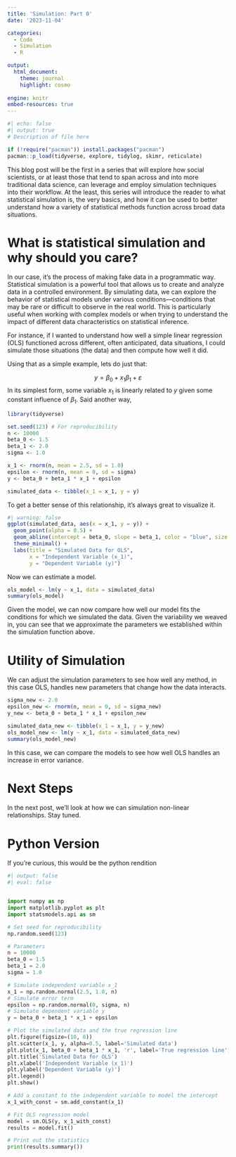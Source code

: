 ```yaml
---
title: 'Simulation: Part 0'
date: '2023-11-04'

categories: 
  - Code
  - Simulation
  - R

output: 
  html_document:
    theme: journal
    highlight: cosmo
    
engine: knitr
embed-resources: true
---
```


```r
#| echo: false
#| output: true
# Description of file here

if (!require("pacman")) install.packages("pacman")
pacman::p_load(tidyverse, explore, tidylog, skimr, reticulate)

```

This blog post will be the first in a series that will explore how social scientists, or at least those that tend to span across and into more traditional data science, can leverage and employ simulation techniques into their workflow. At the least, this series will introduce the reader to what statistical simulation is, the very basics, and how it can be used to better understand how a variety of statistical methods function across broad data situations. 

# What is statistical simulation and why should you care? 

In our case, it's the process of making fake data in a programmatic way. Statistical simulation is a powerful tool that allows us to create and analyze data in a controlled environment. By simulating data, we can explore the behavior of statistical models under various conditions—conditions that may be rare or difficult to observe in the real world. This is particularly useful when working with complex models or when trying to understand the impact of different data characteristics on statistical inference.

For instance, if I wanted to understand how well a simple linear regression (OLS) functioned across different, often anticipated, data situations, I could simulate those situations (the data) and then compute how well it did. 


Using that as a simple example, lets do just that:


$$
y = \beta_0 + x_1\beta_1 + \varepsilon
$$
In its simplest form, some variable $x_1$ is linearly related to $y$ given some constant influence of $\beta_1$. Said another way, 

```r
library(tidyverse)

set.seed(123) # For reproducibility
n <- 10000
beta_0 <- 1.5
beta_1 <- 2.0
sigma <- 1.0

x_1 <- rnorm(n, mean = 2.5, sd = 1.0)
epsilon <- rnorm(n, mean = 0, sd = sigma)
y <- beta_0 + beta_1 * x_1 + epsilon

simulated_data <- tibble(x_1 = x_1, y = y)
```

To get a better sense of this relationship, it's always great to visualize it. 

```r
#| warning: false
ggplot(simulated_data, aes(x = x_1, y = y)) +
  geom_point(alpha = 0.5) +
  geom_abline(intercept = beta_0, slope = beta_1, color = "blue", size = 1) +
  theme_minimal() +
  labs(title = "Simulated Data for OLS",
       x = "Independent Variable (x_1)",
       y = "Dependent Variable (y)")
```

Now we can estimate a model. 
```r
ols_model <- lm(y ~ x_1, data = simulated_data)
summary(ols_model)
```
 
Given the model, we can now compare how well our model fits the conditions for which we simulated the data. Given the variability we weaved in, you can see that we approximate the parameters we established within the simulation function above. 

# Utility of Simulation 

We can adjust the simulation parameters to see how well any method, in this case OLS, handles new parameters that change how the data interacts. 

```r
sigma_new <- 2.0
epsilon_new <- rnorm(n, mean = 0, sd = sigma_new)
y_new <- beta_0 + beta_1 * x_1 + epsilon_new

simulated_data_new <- tibble(x_1 = x_1, y = y_new)
ols_model_new <- lm(y ~ x_1, data = simulated_data_new)
summary(ols_model_new)

```

In this case, we can compare the models to see how well OLS handles an increase in error variance. 

# Next Steps
In the next post, we'll look at how we can simulation non-linear relationships. Stay tuned. 

# Python Version
If you're curious, this would be the python rendition

```python
#| output: false
#| eval: false


import numpy as np
import matplotlib.pyplot as plt
import statsmodels.api as sm

# Set seed for reproducibility
np.random.seed(123)

# Parameters
n = 10000
beta_0 = 1.5
beta_1 = 2.0
sigma = 1.0

# Simulate independent variable x_1
x_1 = np.random.normal(2.5, 1.0, n)
# Simulate error term
epsilon = np.random.normal(0, sigma, n)
# Simulate dependent variable y
y = beta_0 + beta_1 * x_1 + epsilon

# Plot the simulated data and the true regression line
plt.figure(figsize=(10, 6))
plt.scatter(x_1, y, alpha=0.5, label='Simulated data')
plt.plot(x_1, beta_0 + beta_1 * x_1, 'r', label='True regression line')
plt.title('Simulated Data for OLS')
plt.xlabel('Independent Variable (x_1)')
plt.ylabel('Dependent Variable (y)')
plt.legend()
plt.show()

# Add a constant to the independent variable to model the intercept
x_1_with_const = sm.add_constant(x_1)

# Fit OLS regression model
model = sm.OLS(y, x_1_with_const)
results = model.fit()

# Print out the statistics
print(results.summary())


```

